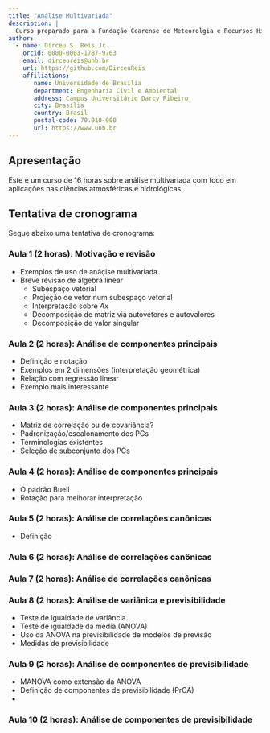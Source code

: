 ```yaml
---
title: "Análise Multivariada"
description: |
  Curso preparado para a Fundação Cearense de Meteorolgia e Recursos Hídricos.
author:
  - name: Dirceu S. Reis Jr.
    orcid: 0000-0003-1787-9763
    email: dirceureis@unb.br
    url: https://github.com/DirceuReis
    affiliations: 
       name: Universidade de Brasília
       department: Engenharia Civil e Ambiental
       address: Campus Universitário Darcy Ribeiro
       city: Brasília
       country: Brasil
       postal-code: 70.910-900  
       url: https://www.unb.br
---
```


## Apresentação

Este é um curso de 16 horas sobre análise multivariada com foco em aplicações nas ciências atmosféricas e hidrológicas.

## Tentativa de cronograma

Segue abaixo uma tentativa de cronograma:

### Aula 1 (2 horas): Motivação e revisão 
-   Exemplos de uso de anáçise multivariada
-   Breve revisão de álgebra linear
    - Subespaço vetorial
    - Projeção de vetor num subespaço vetorial
    - Interpretação sobre $Ax$
    - Decomposição de matriz via autovetores e autovalores
    - Decomposição de valor singular
    
### Aula 2 (2 horas): Análise de componentes principais
-   Definição e notação
-   Exemplos em 2 dimensões (interpretação geométrica)
-   Relação com regressão linear
-   Exemplo mais interessante

### Aula 3 (2 horas): Análise de componentes principais
-   Matriz de correlação ou de covariância?
-   Padronização/escalonamento dos PCs
-   Terminologias existentes
-   Seleção de subconjunto dos PCs
    
### Aula 4 (2 horas): Análise de componentes principais
-   O padrão Buell
-   Rotação para melhorar interpretação

### Aula 5 (2 horas): Análise de correlações canônicas
- Definição
    
### Aula 6 (2 horas): Análise de correlações canônicas

### Aula 7 (2 horas): Análise de correlações canônicas

### Aula 8 (2 horas): Análise de variânica e previsibilidade
- Teste de igualdade de variância
- Teste de igualdade da média (ANOVA)
- Uso da ANOVA na previsibilidade de modelos de previsão
- Medidas de previsibilidade
   
### Aula 9 (2 horas): Análise de componentes de previsibilidade
- MANOVA como extensão da ANOVA
- Definição de componentes de previsibilidade (PrCA)
-

### Aula 10 (2 horas): Análise de componentes de previsibilidade

